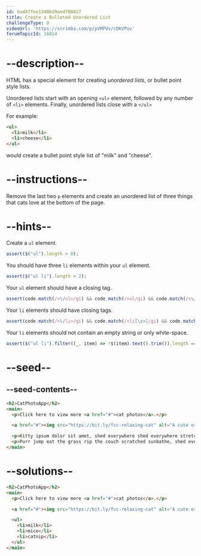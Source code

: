 ```yaml
---
id: bad87fee1348bd9aedf08827
title: Create a Bulleted Unordered List
challengeType: 0
videoUrl: 'https://scrimba.com/p/pVMPUv/cDKVPuv'
forumTopicId: 16814
---
```


# --description--

HTML has a special element for creating <dfn>unordered lists</dfn>, or bullet point style lists.

Unordered lists start with an opening `<ul>` element, followed by any number of `<li>` elements. Finally, unordered lists close with a `</ul>`

For example:

```html
<ul>
  <li>milk</li>
  <li>cheese</li>
</ul>
```

would create a bullet point style list of "milk" and "cheese".

# --instructions--

Remove the last two `p` elements and create an unordered list of three things that cats love at the bottom of the page.

# --hints--

Create a `ul` element.

```js
assert($("ul").length > 0);
```

You should have three `li` elements within your `ul` element.

```js
assert($("ul li").length > 2);
```

Your `ul` element should have a closing tag.

```js
assert(code.match(/<\/ul>/gi) && code.match(/<ul/gi) && code.match(/<\/ul>/gi).length === code.match(/<ul/gi).length);
```

Your `li` elements should have closing tags.

```js
assert(code.match(/<\/li>/gi) && code.match(/<li[\s>]/gi) && code.match(/<\/li>/gi).length === code.match(/<li[\s>]/gi).length);
```

Your `li` elements should not contain an empty string or only white-space.

```js
assert($("ul li").filter((_, item) => !$(item).text().trim()).length === 0);
```

# --seed--

## --seed-contents--

```html
<h2>CatPhotoApp</h2>
<main>
  <p>Click here to view more <a href="#">cat photos</a>.</p>

  <a href="#"><img src="https://bit.ly/fcc-relaxing-cat" alt="A cute orange cat lying on its back."></a>

  <p>Kitty ipsum dolor sit amet, shed everywhere shed everywhere stretching attack your ankles chase the red dot, hairball run catnip eat the grass sniff.</p>
  <p>Purr jump eat the grass rip the couch scratched sunbathe, shed everywhere rip the couch sleep in the sink fluffy fur catnip scratched.</p>
</main>
```

# --solutions--

```html
<h2>CatPhotoApp</h2>
<main>
  <p>Click here to view more <a href="#">cat photos</a>.</p>

  <a href="#"><img src="https://bit.ly/fcc-relaxing-cat" alt="A cute orange cat lying on its back."></a>

  <ul>
    <li>milk</li>
    <li>mice</li>
    <li>catnip</li>
  </ul>
</main>
```

